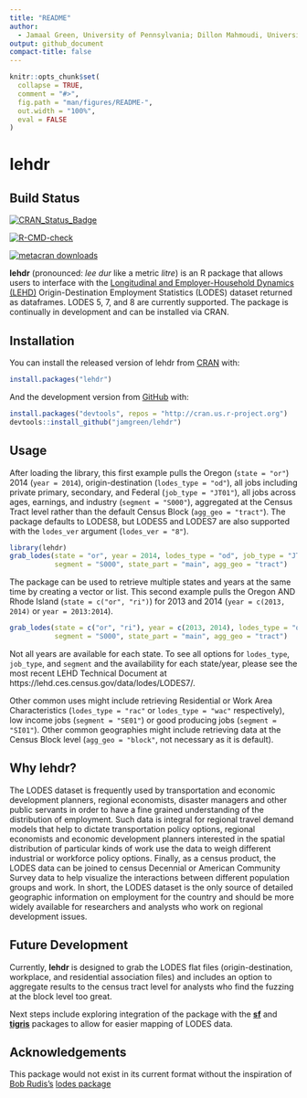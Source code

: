 ```yaml
---
title: "README"
author:
  - Jamaal Green, University of Pennsylvania; Dillon Mahmoudi, University of Maryland Baltimore County; Liming Wang, Portland State University
output: github_document
compact-title: false
---
```


<!-- README.md is generated from README.Rmd. Please edit that file -->

```r
knitr::opts_chunk$set(
  collapse = TRUE,
  comment = "#>",
  fig.path = "man/figures/README-",
  out.width = "100%",
  eval = FALSE
)
```

# lehdr

## Build Status

<!-- badges: start -->
[![CRAN_Status_Badge](https://www.r-pkg.org/badges/version/lehdr)](https://cran.r-project.org/package=lehdr)

[![R-CMD-check](https://github.com/jamgreen/lehdr/workflows/R-CMD-check/badge.svg)](https://github.com/jamgreen/lehdr/actions)

[![metacran downloads](https://cranlogs.r-pkg.org/badges/lehdr)](https://cran.r-project.org/package=lehdr)
<!-- commenting out travis
[![Build Status](https://travis-ci.org/jamgreen/lehdr.svg?branch=master)](https://travis-ci.org/jamgreen/lehdr)
-->
<!-- badges: end -->

**lehdr** (pronounced: _lee dur_ like a metric _litre_) is an R package that allows users to interface with the [Longitudinal and Employer-Household Dynamics (LEHD)](https://lehd.ces.census.gov/) Origin-Destination Employment Statistics (LODES) dataset returned as dataframes. LODES 5, 7, and 8 are currently supported. The package is continually in development and can be installed via CRAN.

## Installation

You can install the released version of lehdr from [CRAN](https://CRAN.R-project.org) with:

``` r
install.packages("lehdr")
```
And the development version from [GitHub](https://github.com/) with:

```r
install.packages("devtools", repos = "http://cran.us.r-project.org")
devtools::install_github("jamgreen/lehdr")
```

## Usage

After loading the library, this first example pulls the Oregon (`state = "or"`) 2014 (`year = 2014`), origin-destination (`lodes_type = "od"`), all jobs including private primary, secondary, and Federal (`job_type = "JT01"`), all jobs across ages, earnings, and industry (`segment = "S000"`), aggregated at the Census Tract level rather than the default Census Block (`agg_geo = "tract"`). The package defaults to LODES8, but LODES5 and LODES7 are also supported with the `lodes_ver` argument (`lodes_ver = "8"`).

```r
library(lehdr)
grab_lodes(state = "or", year = 2014, lodes_type = "od", job_type = "JT01", 
           segment = "S000", state_part = "main", agg_geo = "tract")
```

The package can be used to retrieve multiple states and years at the same time by creating a vector or list. This second example pulls the Oregon AND Rhode Island (`state = c("or", "ri")`) for 2013 and 2014 (`year = c(2013, 2014)` or `year = 2013:2014`).

```r
grab_lodes(state = c("or", "ri"), year = c(2013, 2014), lodes_type = "od", job_type = "JT01", 
           segment = "S000", state_part = "main", agg_geo = "tract")           
```

Not all years are available for each state. To see all options for `lodes_type`, `job_type`, and `segment` and the availability for each state/year, please see the most recent LEHD Technical Document at https://lehd.ces.census.gov/data/lodes/LODES7/.

Other common uses might include retrieving Residential or Work Area Characteristics (`lodes_type = "rac"` or `lodes_type = "wac"` respectively), low income jobs (`segment = "SE01"`) or good producing jobs (`segment = "SI01"`). Other common geographies might include retrieving data at the Census Block level (`agg_geo = "block"`, not necessary as it is default).

## Why lehdr?

The LODES dataset is frequently used by transportation and economic development planners, regional economists, disaster managers and other public servants in order to have a fine grained understanding of the distribution of employment. Such data is integral for regional travel demand models that help to dictate transportation policy options, regional economists and economic development planners interested in the spatial distribution of particular kinds of work use the data to weigh different industrial or workforce policy options. Finally, as a census product, the LODES data can be joined to census Decennial or American Community Survey data to help visualize the interactions between different population groups and work. In short, the LODES dataset is the only source of detailed geographic information on employment for the country and should be more widely available for researchers and analysts who work on regional development issues. 

## Future Development

Currently, **lehdr** is designed to grab the LODES flat files (origin-destination, workplace, and residential association files) and includes an option to aggregate results to the census tract level for analysts who find the fuzzing at the block level too great. 

Next steps include exploring integration of the package with the [**sf**]( https://CRAN.R-project.org/package=sf) and [**tigris**]( https://CRAN.R-project.org/package=tigris) packages to allow for easier mapping of LODES data. 

## Acknowledgements

This package would not exist in its current format without the inspiration of [Bob Rudis's](https://rud.is/b/) [lodes package](https://github.com/hrbrmstr/lodes)


